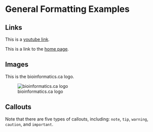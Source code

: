 # General Formatting Examples

## Links

This is a [youtube link](https://www.youtube.com/@bioinformaticsdotca).

This is a link to the [home page](../index.qmd).

## Images

This is the bioinformatics.ca logo.

![bioinformatics.ca logo](../img/favicon.ico)

## Callouts

::: {.callout-important}
Note that there are five types of callouts, including:
`note`, `tip`, `warning`, `caution`, and `important`.
:::